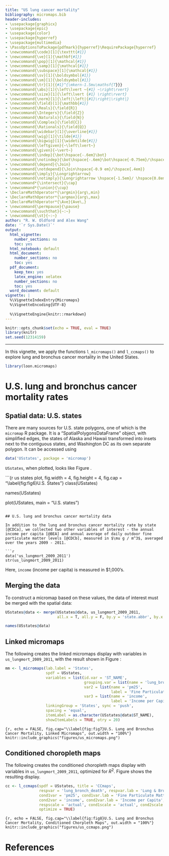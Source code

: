 ```yaml
---
title: "US lung cancer mortality"
bibliography: micromaps.bib
header-includes:
- \usepackage{graphicx}
- \usepackage{epic}
- \usepackage{color}
- \usepackage{hyperref}
- \usepackage{multimedia}
- \PassOptionsToPackage{pdfmark}{hyperref}\RequirePackage{hyperref}
- \newcommand{\code}[1]{\texttt{#1}}
- \newcommand{\ve}[1]{\mathbf{#1}}
- \newcommand{\pop}[1]{\mathcal{#1}}
- \newcommand{\samp}[1]{\mathcal{#1}}
- \newcommand{\subspace}[1]{\mathcal{#1}}
- \newcommand{\sv}[1]{\boldsymbol{#1}}
- \newcommand{\sm}[1]{\boldsymbol{#1}}
- \newcommand{\tr}[1]{{#1}^{\mkern-1.5mu\mathsf{T}}}
- \newcommand{\abs}[1]{\left\lvert ~{#1} ~\right\rvert}
- \newcommand{\size}[1]{\left\lvert {#1} \right\rvert}
- \newcommand{\norm}[1]{\left|\left|{#1}\right|\right|}
- \newcommand{\field}[1]{\mathbb{#1}}
- \newcommand{\Reals}{\field{R}}
- \newcommand{\Integers}{\field{Z}}
- \newcommand{\Naturals}{\field{N}}
- \newcommand{\Complex}{\field{C}}
- \newcommand{\Rationals}{\field{Q}}
- \newcommand{\widebar}[1]{\overline{#1}}
- \newcommand{\wig}[1]{\tilde{#1}}
- \newcommand{\bigwig}[1]{\widetilde{#1}}
- \newcommand{\leftgiven}{~\left\lvert~}
- \newcommand{\given}{~\vert~}
- \newcommand{\indep}{\bot\hspace{-.6em}\bot}
- \newcommand{\notindep}{\bot\hspace{-.6em}\bot\hspace{-0.75em}/\hspace{.4em}}
- \newcommand{\depend}{\Join}
- \newcommand{\notdepend}{\Join\hspace{-0.9 em}/\hspace{.4em}}
- \newcommand{\imply}{\Longrightarrow}
- \newcommand{\notimply}{\Longrightarrow \hspace{-1.5em}/ \hspace{0.8em}}
- \newcommand*{\intersect}{\cap}
- \newcommand*{\union}{\cup}
- \DeclareMathOperator*{\argmin}{arg\,min}
- \DeclareMathOperator*{\argmax}{arg\,max}
- \DeclareMathOperator*{\Ave}{Ave\,}
- \newcommand{\permpause}{\pause}
- \newcommand{\suchthat}{~:~}
- \newcommand{\st}{~:~} 
author: "R. W. Oldford and Alex Wang"
date: '`r Sys.Date()`'
output:
  html_vignette:
    number_sections: no
    toc: yes
  html_notebook: default
  html_document:
    number_sections: no
    toc: yes
  pdf_document:
    keep_tex: yes
    latex_engine: xelatex
    number_sections: no
    toc: yes
  word_document: default
vignette: |
  %\VignetteIndexEntry{Micromaps} 
  %\VignetteEncoding{UTF-8}
  
  %\VignetteEngine{knitr::rmarkdown} 
---
```

  
```r
knitr::opts_chunk$set(echo = TRUE, eval = TRUE)
library(knitr)
set.seed(12314159)
```

---

$\renewcommand{\tr}[1]{{#1}^{\mkern-1.5mu\mathsf{T}}}$
$\renewcommand{\ve}[1]{\mathbf{#1}}$
$\renewcommand{\sv}[1]{\boldsymbol{#1}}$
$\renewcommand{\pop}[1]{\mathcal{#1}}$
$\renewcommand{\samp}[1]{\mathcal{#1}}$
$\renewcommand{\imply}{\Longrightarrow}$
$\renewcommand{\given}{~\vert~}$
$\renewcommand{\suchthat}{~:~}$
$\renewcommand{\widebar}[1]{\overline{#1}}$
$\renewcommand{\wig}[1]{\tilde{#1}}$
$\renewcommand{\bigwig}[1]{\widetilde{#1}}$
$\renewcommand{\field}[1]{\mathbb{#1}}$
$\renewcommand{\Reals}{\field{R}}$
$\renewcommand{\abs}[1]{\left\lvert ~{#1} ~\right\rvert}$
$\renewcommand{\size}[1]{\left\lvert {#1} \right\rvert}$
$\renewcommand{\tr}[1]{{#1}^{\mkern-1.5mu\mathsf{T}}}$
$\renewcommand{\norm}[1]{\left|\left|{#1}\right|\right|}$
$\renewcommand{\intersect}{\cap}$
$\renewcommand{\union}{\cup}$

In this vignette, we apply the functions `l_micromaps()`  and `l_ccmaps()` to explore lung and bronchus cancer mortality in the United States.

```r
library(loon.micromaps)
```


# U.S. lung and bronchus cancer mortality rates

## Spatial data:  U.S. states

There are many sources for U.S. state polygons, one of which is the ```micromap``` R package. It is a "SpatialPolygonsDataFrame" object, with simplified edges, the states of Alaska and Hawaii transformed into insets next to the contiguous states, and Washington DC as its own separate polygon. It can be accessed using 

```r
data('USstates', package = 'micromap')
```

```USstates```, when plotted, looks like Figure \ref{fig:fig6}.

```{r us states plot, fig.width = 4, fig.height = 4, fig.cap = "\\label{fig:fig6}U.S. States"}
class(USstates)

names(USstates)

plot(USstates, 
     main = "U.S. states")
```

## U.S. lung and bronchus cancer mortality data

In addition to the lung and bronchus cancer mortality rate by state [@CDCa], we collected two other variables of interest - the annual income per capita [@BEA] and annual average of daily outdoor fine particulate matter levels [@CDCb], measured in $\mu g / m^3$, averaged over the years 2009 - 2011.

```r
data('us_lungmort_2009_2011')
str(us_lungmort_2009_2011)
```

Here, ```income``` (income per capita) is measured in $1,000's. 

## Merging the data

To construct a micromap based on these values, the data of interest must be merged with the spatial data:

```r
USstates@data <- merge(USstates@data, us_lungmort_2009_2011,
                       all.x = T, all.y = F, by.y = 'state.abbr', by.x = 'ST')

names(USstates@data)
```

## Linked micromaps

The following creates the linked micromaps display with variables in ```us_lungmort_2009_2011```, with the result shown in Figure \ref{fig:fig7}:

```r
mm <- l_micromaps(lab.label = 'States',
                  spdf = USstates,
                  variables = list(id.var = 'ST_NAME',
                                   grouping.var = list(name = 'lung_bronch_death'),
                                   var2 = list(name = 'pm25', 
                                               label = 'Fine Particulate Matter Level'),
                                   var3 = list(name = 'income', 
                                               label = 'Income per Capita')),
                  linkingGroup = 'States', sync = 'push',
                  spacing = 'equal',
                  itemLabel = as.character(USstates@data$ST_NAME),
                  showItemLabels = TRUE, otry = 20)
```


```{r, echo = FALSE, fig.cap="\\label{fig:fig7}U.S. Lung and Bronchus Cancer Mortality, Linked Micromaps", out.width = "100%"}
knitr::include_graphics("figures/us_micromaps.png")
```

## Conditioned choropleth maps

The following creates the conditioned choropleth maps display with variables in ```us_lungmort_2009_2011```, optimized for $R^2$. Figure \ref{fig:fig8} shows the resulting display.

```r
cc <- l_ccmaps(spdf = USstates, title = 'CCmaps',
               respvar = 'lung_bronch_death', respvar.lab = 'Lung & Bronchus Cancer Death Rate',
               cond1var = 'pm25', cond1var.lab = 'Fine Particulate Matter Level',
               cond2var = 'income', cond2var.lab = 'Income per Capita',
               respscale = 'actual', cond1scale = 'actual', cond2scale = 'actual',
               optimize = TRUE)
```

```{r, echo = FALSE, fig.cap="\\label{fig:fig8}U.S. Lung and Bronchus Cancer Mortality, Conditioned Chorpleth Maps", out.width = "100%"}
knitr::include_graphics("figures/us_ccmaps.png")
```

# References
